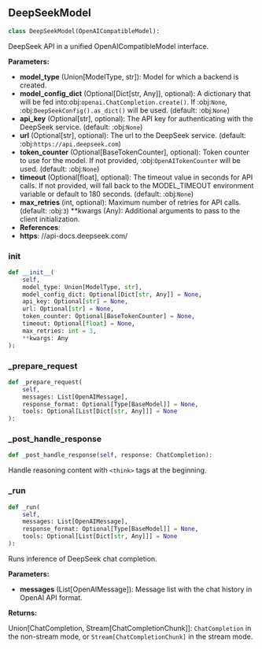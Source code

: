<a id="camel.models.deepseek_model"></a>

<a id="camel.models.deepseek_model.DeepSeekModel"></a>

## DeepSeekModel

```python
class DeepSeekModel(OpenAICompatibleModel):
```

DeepSeek API in a unified OpenAICompatibleModel interface.

**Parameters:**

- **model_type** (Union[ModelType, str]): Model for which a backend is created.
- **model_config_dict** (Optional[Dict[str, Any]], optional): A dictionary that will be fed into:obj:`openai.ChatCompletion.create()`. If :obj:`None`, :obj:`DeepSeekConfig().as_dict()` will be used. (default: :obj:`None`)
- **api_key** (Optional[str], optional): The API key for authenticating with the DeepSeek service. (default: :obj:`None`)
- **url** (Optional[str], optional): The url to the DeepSeek service. (default: :obj:`https://api.deepseek.com`)
- **token_counter** (Optional[BaseTokenCounter], optional): Token counter to use for the model. If not provided, :obj:`OpenAITokenCounter` will be used. (default: :obj:`None`)
- **timeout** (Optional[float], optional): The timeout value in seconds for API calls. If not provided, will fall back to the MODEL_TIMEOUT environment variable or default to 180 seconds. (default: :obj:`None`)
- **max_retries** (int, optional): Maximum number of retries for API calls. (default: :obj:`3`) **kwargs (Any): Additional arguments to pass to the client initialization.
- **References**: 
- **https**: //api-docs.deepseek.com/

<a id="camel.models.deepseek_model.DeepSeekModel.__init__"></a>

### __init__

```python
def __init__(
    self,
    model_type: Union[ModelType, str],
    model_config_dict: Optional[Dict[str, Any]] = None,
    api_key: Optional[str] = None,
    url: Optional[str] = None,
    token_counter: Optional[BaseTokenCounter] = None,
    timeout: Optional[float] = None,
    max_retries: int = 3,
    **kwargs: Any
):
```

<a id="camel.models.deepseek_model.DeepSeekModel._prepare_request"></a>

### _prepare_request

```python
def _prepare_request(
    self,
    messages: List[OpenAIMessage],
    response_format: Optional[Type[BaseModel]] = None,
    tools: Optional[List[Dict[str, Any]]] = None
):
```

<a id="camel.models.deepseek_model.DeepSeekModel._post_handle_response"></a>

### _post_handle_response

```python
def _post_handle_response(self, response: ChatCompletion):
```

Handle reasoning content with `<think>` tags at the beginning.

<a id="camel.models.deepseek_model.DeepSeekModel._run"></a>

### _run

```python
def _run(
    self,
    messages: List[OpenAIMessage],
    response_format: Optional[Type[BaseModel]] = None,
    tools: Optional[List[Dict[str, Any]]] = None
):
```

Runs inference of DeepSeek chat completion.

**Parameters:**

- **messages** (List[OpenAIMessage]): Message list with the chat history in OpenAI API format.

**Returns:**

  Union[ChatCompletion, Stream[ChatCompletionChunk]]:
`ChatCompletion` in the non-stream mode, or
`Stream[ChatCompletionChunk]` in the stream mode.
